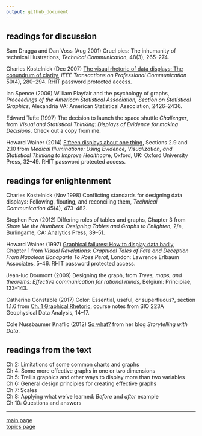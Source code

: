 ```yaml
---
output: github_document
---
```


## readings for discussion

Sam Dragga and Dan Voss (Aug 2001) Cruel pies: The inhumanity of technical illustrations, *Technical Communication*, 48(3), 265–274.

Charles Kostelnick (Dec 2007) [The visual rhetoric of data displays: The conundrum of clarity](http://libproxy.rose-hulman.edu:2048/login?url=http://ieeexplore.ieee.org/stamp/stamp.jsp?tp=&arnumber=4381242), *IEEE Transactions on Professional Communication* 50(4), 280–294. RHIT password protected access.

Ian Spence (2006) William Playfair and the psychology of graphs, *Proceedings of the American Statistical Association, Section on Statistical Graphics*, Alexandria VA: American Statistical Association, 2426–2436.

Edward Tufte (1997) The decision to launch the space shuttle *Challenger*, from *Visual and Statistical Thinking: Displays of Evidence for making Decisions*. Check out a copy from me.   

Howard Wainer (2014) [Fifteen displays about one thing](http://libproxy.rose-hulman.edu:2048/login?url=http://search.ebscohost.com/login.aspx?direct=true&scope=site&db=nlebk&db=nlabk&AN=632290), Sections 2.9 and 2.10 from *Medical Illuminations: Using Evidence, Visualization, and Statistical Thinking to Improve Healthcar*e, Oxford, UK: Oxford University Press, 32–49. RHIT password protected access.








## readings for enlightenment

Charles Kostelnick (Nov 1998) Conflicting standards for designing data displays: Following, flouting, and reconciling them, *Technical Communication* 45(4), 473–482.

Stephen Few (2012) Differing roles of tables and graphs, Chapter 3 from *Show Me the Numbers: Designing Tables and Graphs to Enlighten*, 2/e, Burlingame, CA: Analytics Press, 39–51.

Howard Wainer (1997) [Graphical failures: How to display data badly](http://libproxy.rose-hulman.edu:2048/login?url=http://search.ebscohost.com/login.aspx?direct=true&scope=site&db=nlebk&db=nlabk&AN=649619), Chapter 1 from *Visual Revelations: Graphical Tales of Fate and Deception From Napoleon Bonaparte To Ross Perot*, London: Lawrence Erlbaum Associates, 5–46. RHIT password protected access. 

Jean-luc Doumont (2009) Designing the graph, from *Trees, maps, and theorems: Effective communication for rational minds*, Belgium: Principiae, 133–143.

Catherine Constable (2017) Color: Essential, useful, or superfluous?, section 1.1.6 from [Ch. 1 Graphical Rhetoric](https://igppweb.ucsd.edu/~cathy/Classes/SIO223A/vizlect.notes.pdf), course notes from SIO 223A Geophysical Data Analysis, 14–17. 

Cole Nussbaumer Knaflic (2012) [So what?](http://www.storytellingwithdata.com/blog/2017/3/22/so-what) from her blog *Storytelling with Data*.  


## readings from the text

Ch 2: Limitations of some common charts and graphs<br> 
Ch 4: Some more effective graphs in one or two dimensions<br> 
Ch 5: Trellis graphics and other ways to display more than two variables<br> 
Ch 6: General design principles for creating effective graphs<br> 
Ch 7: Scales<br> 
Ch 8: Applying what we've learned: *Before* and *after* example<br> 
Ch 10: Questions and answers<br> 



 


---

[main page](../README.md)<br> 
[topics page](README-by-topic.md)
